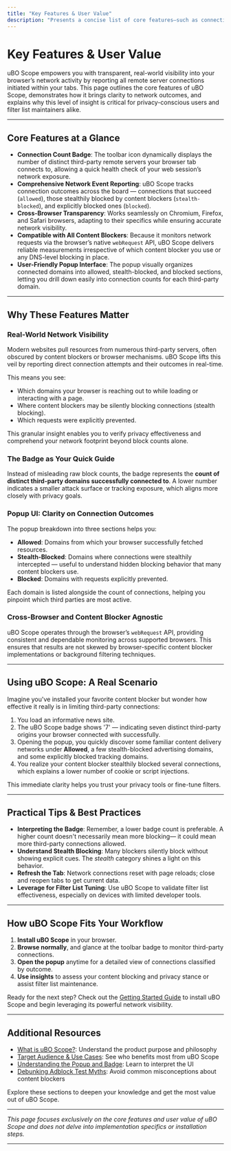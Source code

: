 ```yaml
---
title: "Key Features & User Value"
description: "Presents a concise list of core features—such as connection count badge, transparent reporting across browsers, and compatibility with any content blocker. Explains the benefits of real-world network visibility, how the popup UI surfaces outcomes (allowed, stealth-blocked, blocked), and why this level of insight matters."
---
```


# Key Features & User Value

uBO Scope empowers you with transparent, real-world visibility into your browser’s network activity by reporting all remote server connections initiated within your tabs. This page outlines the core features of uBO Scope, demonstrates how it brings clarity to network outcomes, and explains why this level of insight is critical for privacy-conscious users and filter list maintainers alike.

---

## Core Features at a Glance

- **Connection Count Badge**: The toolbar icon dynamically displays the number of distinct third-party remote servers your browser tab connects to, allowing a quick health check of your web session’s network exposure.
- **Comprehensive Network Event Reporting**: uBO Scope tracks connection outcomes across the board — connections that succeed (`allowed`), those stealthily blocked by content blockers (`stealth-blocked`), and explicitly blocked ones (`blocked`).
- **Cross-Browser Transparency**: Works seamlessly on Chromium, Firefox, and Safari browsers, adapting to their specifics while ensuring accurate network visibility.
- **Compatible with All Content Blockers**: Because it monitors network requests via the browser’s native `webRequest` API, uBO Scope delivers reliable measurements irrespective of which content blocker you use or any DNS-level blocking in place.
- **User-Friendly Popup Interface**: The popup visually organizes connected domains into allowed, stealth-blocked, and blocked sections, letting you drill down easily into connection counts for each third-party domain.

---

## Why These Features Matter

### Real-World Network Visibility
Modern websites pull resources from numerous third-party servers, often obscured by content blockers or browser mechanisms. uBO Scope lifts this veil by reporting direct connection attempts and their outcomes in real-time. 

This means you see:

- Which domains your browser is reaching out to while loading or interacting with a page.
- Where content blockers may be silently blocking connections (stealth blocking).
- Which requests were explicitly prevented.

This granular insight enables you to verify privacy effectiveness and comprehend your network footprint beyond block counts alone.

### The Badge as Your Quick Guide
Instead of misleading raw block counts, the badge represents the **count of distinct third-party domains successfully connected to**. A lower number indicates a smaller attack surface or tracking exposure, which aligns more closely with privacy goals.

### Popup UI: Clarity on Connection Outcomes
The popup breakdown into three sections helps you: 

- **Allowed**: Domains from which your browser successfully fetched resources.
- **Stealth-Blocked**: Domains where connections were stealthily intercepted — useful to understand hidden blocking behavior that many content blockers use.
- **Blocked**: Domains with requests explicitly prevented. 

Each domain is listed alongside the count of connections, helping you pinpoint which third parties are most active.

### Cross-Browser and Content Blocker Agnostic
uBO Scope operates through the browser’s `webRequest` API, providing consistent and dependable monitoring across supported browsers. This ensures that results are not skewed by browser-specific content blocker implementations or background filtering techniques.

---

## Using uBO Scope: A Real Scenario

Imagine you've installed your favorite content blocker but wonder how effective it really is in limiting third-party connections:

1. You load an informative news site.
2. The uBO Scope badge shows '7' — indicating seven distinct third-party origins your browser connected with successfully.
3. Opening the popup, you quickly discover some familiar content delivery networks under **Allowed**, a few stealth-blocked advertising domains, and some explicitly blocked tracking domains.
4. You realize your content blocker stealthily blocked several connections, which explains a lower number of cookie or script injections.

This immediate clarity helps you trust your privacy tools or fine-tune filters.

---

## Practical Tips & Best Practices

- **Interpreting the Badge**: Remember, a lower badge count is preferable. A higher count doesn't necessarily mean more blocking— it could mean more third-party connections allowed.
- **Understand Stealth Blocking**: Many blockers silently block without showing explicit cues. The _stealth_ category shines a light on this behavior.
- **Refresh the Tab**: Network connections reset with page reloads; close and reopen tabs to get current data.
- **Leverage for Filter List Tuning**: Use uBO Scope to validate filter list effectiveness, especially on devices with limited developer tools.

---

## How uBO Scope Fits Your Workflow

1. **Install uBO Scope** in your browser.
2. **Browse normally**, and glance at the toolbar badge to monitor third-party connections.
3. **Open the popup** anytime for a detailed view of connections classified by outcome.
4. **Use insights** to assess your content blocking and privacy stance or assist filter list maintenance.

Ready for the next step? Check out the [Getting Started Guide](/getting-started/installation-and-setup/installation) to install uBO Scope and begin leveraging its powerful network visibility.

---

## Additional Resources

- [What is uBO Scope?](/overview/introduction-getting-started/product-overview): Understand the product purpose and philosophy
- [Target Audience & Use Cases](/overview/introduction-getting-started/who-should-use-it): See who benefits most from uBO Scope
- [Understanding the Popup and Badge](/guides/getting-started-essentials/understanding-the-popup): Learn to interpret the UI
- [Debunking Adblock Test Myths](/guides/practical-analysis-workflows/debunk-adblock-test-myths): Avoid common misconceptions about content blockers

Explore these sections to deepen your knowledge and get the most value out of uBO Scope.

---

*This page focuses exclusively on the core features and user value of uBO Scope and does not delve into implementation specifics or installation steps.*


---